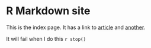 # R Markdown site

This is the index page. It has a link to [article](article.html) and [another](another.html).

It will fail when I do this `r stop()`
